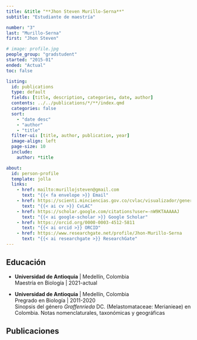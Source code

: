 ```yaml
---
title: &title "**Jhon Steven Murillo-Serna**"
subtitle: "Estudiante de maestría"

number: "3"
last: "Murillo-Serna"
first: "Jhon Steven"

# image: profile.jpg
people_group: "gradstudent"
started: "2015-01"
ended: "Actual"
toc: false

listing: 
  id: publications
  type: default
  fields: [title, description, categories, date, author]
  contents: ../../publications/*/**/index.qmd
  categories: false
  sort:
    - "date desc"
    - "author"
    - "title"
  filter-ui: [title, author, publication, year]
  image-align: left
  page-size: 10
  include:
    author: *title

about:
  id: person-profile
  template: jolla
  links:
    - href: mailto:murillojsteven@gmail.com 
      text: "{{< fa envelope >}} Email"
    - href: https://scienti.minciencias.gov.co/cvlac/visualizador/generarCurriculoCv.do?cod_rh=0000052236
      text: "{{< ai cv >}} CvLAC"
    - href: https://scholar.google.com/citations?user=-nW9KTAAAAAJ
      text: "{{< ai google-scholar >}} Google Scholar"
    - href: https://orcid.org/0000-0003-4512-5811
      text: "{{< ai orcid >}} ORCID"
    - href: https://www.researchgate.net/profile/Jhon-Murillo-Serna
      text: "{{< ai researchgate >}} ResearchGate"
---
```


::: {#person-profile}
:::



## Educación

-   **Universidad de Antioquia** \| Medellín, Colombia\
    Maestría en Biología \| 2021-actual\
    <!-- Estudio aerobiológico en la ciudad de Medellín (Colombia): una variable biológica de la calidad del aire en una ciudad altamente contaminada -->

-   **Universidad de Antioquia** \| Medellín, Colombia\
    Pregrado en Biología \| 2011-2020\
    Sinopsis del género *Graffenrieda* DC. (Melastomataceae: Merianieae) en Colombia. Notas nomenclaturales, taxonómicas y geográficas

## Publicaciones

::: {#publications}
:::